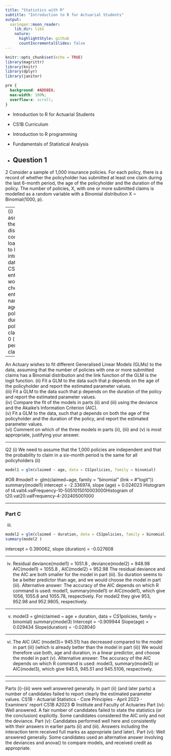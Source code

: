 ```yaml
---
title: "Statistics with R"
subtitle: "Introduction to R for Actuarial Students"
output:
  xaringan::moon_reader:
    lib_dir: libs
    nature:
      highlightStyle: github
      countIncrementalSlides: false
---
```


```r
knitr::opts_chunk$set(echo = TRUE)
library(magrittr)
library(knitr)
library(dplyr)
library(janitor)


```

```css
pre {
  background: #ADD8E6;
  max-width: 100%;
  overflow-x: scroll;
}
```

* Introduction to R for Actuarial Students

* CS1B Curriculum

* Introduction to R programming
* Fundamentals of Statistical Analysis

* Question 1
---


2 Consider a sample of 1,000 insurance policies. For each policy, there is a record of 
whether the policyholder has submitted at least one claim during the last 6-month 
period, the age of the policyholder and the duration of the policy. The number of 
policies, X, with one or more submitted claims is modelled as a random variable with 
a Binomial distribution X ~ Binomial(1000, p). 

---
(i) State the underlying assumptions that lead to the choice of a Binomial 
distribution for X.  
Use the command load("CS1policies.Rdata") to load the observed data into 
R. This will create a data frame called CS1policies with three entries in your R 
workspace. You can check the names of the entries with names(CS1policies): 
*  age: age of the policyholder in years 
*  duration: duration of the policy in months 
*  claimed: takes the values 0 (no claim in 6-month period) or 1 (at least one claim 
in 6-month period). 

---

An Actuary wishes to fit different Generalised Linear Models (GLMs) to the data, 
assuming that the number of policies with one or more submitted claims has a 
Binomial distribution and the link function of the GLM is the logit function. 
(ii) Fit a GLM to the data such that p depends on the age of the policyholder and 
report the estimated parameter values.  
(iii) Fit a GLM to the data such that p depends on the duration of the policy and 
report the estimated parameter values.  
(iv) Compare the fit of the models in parts (ii) and (iii) using the deviance and 
the Akaike’s Information Criterion (AIC).  
(v) Fit a GLM to the data, such that p depends on both the age of the policyholder 
and the duration of the policy, and report the estimated parameter values.  
(vi) Comment on which of the three models in parts (ii), (iii) and (v) is most 
appropriate, justifying your answer.  

---


Q2 (i) We need to assume that the 1,000 policies are independent 
and that the probability to claim in a six-month period is the same for all policyholders 
(ii) 
```r
model1 = glm(claimed ~ age, data = CS1policies, family = binomial) 
```
#OR
#model1 <- glm(claimed~age, family = "binomial" (link = #"logit"))
summary(model1) 
intercept = -2.336974, 
slope (age) = 0.024023 
Histogram of t4.valt4.valFrequency-10-5051015010003000Histogram of t20.vat20.valFrequency-4-202405001000

---

### Part C

(iii)

```r
model2 = glm(claimed ~ duration, data = CS1policies, family = binomial) 
summary(model2 ) 
```
intercept = 0.390062, 
slope (duration) = -0.027608 

---

(iv)
Residual deviance(model1) = 1051.8 , deviance(model2) = 948.98 
AIC(model1) = 1055.8 , AIC(model2) = 952.98 
The residual deviance and the AIC are both smaller for the model in part (iii). 
So duration seems to be a better predictor than age, and we would choose the model
in part (iii).
Alternative answer:
The accuracy of the AIC depends on which R command is used: model1, summary(model1) or AIC(model1), which give 1056, 1055.8 and 1055.78, respectively.
For model2 they give 953, 952.98 and 952.9805, respectively.

---

(v)
model3 = glm(claimed ~ age + duration, data = CS1policies, family = binomial) 
summary(model3) 
Intercept = -0.909944
Slope(age) = 0.029434
Slope(duration) = -0.028040 

---

(vi)
The AIC (AIC (model3)= 945.51) has decreased compared to the model in part (iii) (which is already better than the model in part (ii)) 
We would therefore use both, age and duration, in a linear predictor, and choose the model in part (v). 
Alternative answer:
The accuracy of the AIC depends on which R command is used: model3, summary(model3) or AIC(model3), which give 945.5, 945.51 and 945.5106, respectively.

---


---
Parts (i)-(iii) were well answered generally. In part (ii) (and later parts) a number of candidates failed to report clearly the estimated parameter values.
CS1B - Actuarial Statistics - Core Principles - April 2023 - Examiners’ report
CS1B A2023 © Institute and Faculty of Actuaries
Part (iv): Well answered. A fair number of candidates failed to state the statistics (or the conclusion) explicitly. Some candidates considered the AIC only and not the deviance.
Part (v): Candidates performed well here and consistently with their answers in earlier parts (ii) and (iii). Answers including the interaction term received full marks as appropriate (and later).
Part (vi): Well answered generally. Some candidates used an alternative answer involving the deviances and anova() to compare models, and received credit as appropriate.

